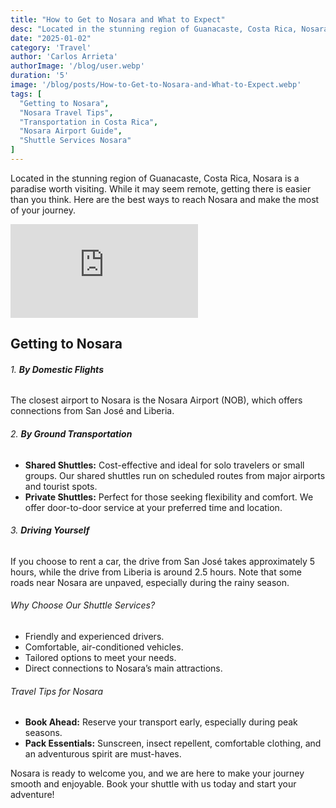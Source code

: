 ```yaml
---
title: "How to Get to Nosara and What to Expect"
desc: "Located in the stunning region of Guanacaste, Costa Rica, Nosara is a paradise worth visiting. While it may seem remote, getting there is easier than you think."
date: "2025-01-02"
category: 'Travel'
author: 'Carlos Arrieta'
authorImage: '/blog/user.webp'
duration: '5'
image: '/blog/posts/How-to-Get-to-Nosara-and-What-to-Expect.webp'
tags: [
  "Getting to Nosara",
  "Nosara Travel Tips",
  "Transportation in Costa Rica",
  "Nosara Airport Guide",
  "Shuttle Services Nosara"
]
---
```


Located in the stunning region of Guanacaste, Costa Rica, Nosara is a paradise worth visiting. While it may seem remote, getting there is easier than you think. Here are the best ways to reach Nosara and make the most of your journey.

<div className="relative w-full h-0 pb-[60%]">
<iframe src="https://www.youtube.com/embed/Y3-JqSWlS2U?si=IrUUOTdXHEQt6IAs" title="YouTube video player" className="absolute top-0 left-0 w-full h-full bg-secondary" frameBorder="0" allow="accelerometer; autoplay; clipboard-write; encrypted-media; gyroscope; picture-in-picture; web-share" referrerPolicy="strict-origin-when-cross-origin" allowFullScreen></iframe>
</div>

## Getting to Nosara

###### 1. **By Domestic Flights**
The closest airport to Nosara is the Nosara Airport (NOB), which offers connections from San José and Liberia.

###### 2. **By Ground Transportation**
- **Shared Shuttles:** Cost-effective and ideal for solo travelers or small groups. Our shared shuttles run on scheduled routes from major airports and tourist spots.
- **Private Shuttles:** Perfect for those seeking flexibility and comfort. We offer door-to-door service at your preferred time and location.

###### 3. **Driving Yourself**
If you choose to rent a car, the drive from San José takes approximately 5 hours, while the drive from Liberia is around 2.5 hours. Note that some roads near Nosara are unpaved, especially during the rainy season.

###### Why Choose Our Shuttle Services?
- Friendly and experienced drivers.
- Comfortable, air-conditioned vehicles.
- Tailored options to meet your needs.
- Direct connections to Nosara’s main attractions.

###### Travel Tips for Nosara
- **Book Ahead:** Reserve your transport early, especially during peak seasons.
- **Pack Essentials:** Sunscreen, insect repellent, comfortable clothing, and an adventurous spirit are must-haves.

Nosara is ready to welcome you, and we are here to make your journey smooth and enjoyable. Book your shuttle with us today and start your adventure!

